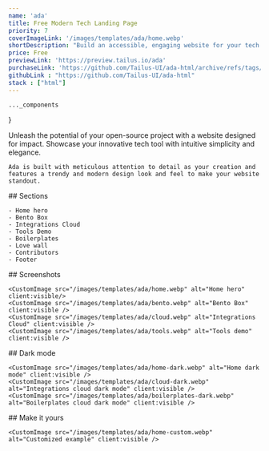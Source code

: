 ```yaml
---
name: 'ada'
title: Free Modern Tech Landing Page
priority: 7
coverImageLink: '/images/templates/ada/home.webp'
shortDescription: "Build an accessible, engaging website for your tech tool with Ada."
price: Free
previewLink: 'https://preview.tailus.io/ada'
purchaseLink: 'https://github.com/Tailus-UI/ada-html/archive/refs/tags/0.1.1.zip'
githubLink : "https://github.com/Tailus-UI/ada-html"
stack : ["html"]
---
```



    ..._components
}

<div>
    Unleash the potential of your open-source project with a website designed for impact. Showcase your innovative tech tool with intuitive simplicity and elegance. 

    Ada is built with meticulous attention to detail as your creation and features a trendy and modern design look and feel to make your website standout.
</div>
<div>
    ## Sections

    - Home hero
    - Bento Box
    - Integrations Cloud 
    - Tools Demo
    - Boilerplates 
    - Love wall
    - Contributors
    - Footer
</div>

<div>
    ## Screenshots

    <CustomImage src="/images/templates/ada/home.webp" alt="Home hero" client:visible/>
    <CustomImage src="/images/templates/ada/bento.webp" alt="Bento Box" client:visible />
    <CustomImage src="/images/templates/ada/cloud.webp" alt="Integrations Cloud" client:visible />
    <CustomImage src="/images/templates/ada/tools.webp" alt="Tools demo" client:visible />
</div>

<div>
    ## Dark mode

    <CustomImage src="/images/templates/ada/home-dark.webp" alt="Home dark mode" client:visible />
    <CustomImage src="/images/templates/ada/cloud-dark.webp" alt="Integrations cloud dark mode" client:visible />
    <CustomImage src="/images/templates/ada/boilerplates-dark.webp" alt="Boilerplates cloud dark mode" client:visible />
</div>

<div>
    ## Make it yours

    <CustomImage src="/images/templates/ada/home-custom.webp" alt="Customized example" client:visible />
</div>